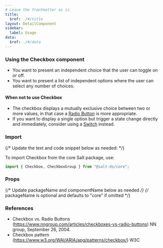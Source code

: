 ```yaml
---
# Leave the frontmatter as is
title:
  $ref: ./#/title
layout: DetailComponent
sidebar:
  label: Usage
data:
  $ref: ./#/data
---
```


### Using the Checkbox component

- You want to present an independent choice that the user can toggle on or off.
- You want to present a list of independent options where the user can select any number of choices.

#### When not to use Checkbox

- The checkbox displays a mutually exclusive choice between two or more values, in that case a [Radio Button](http://www.saltdesignsystem.com/salt/components/radio-button) is more appropriate.
- If you want to display a single option but trigger a state change directly and immediately, consider using a [Switch](http://www.saltdesignsystem.com/salt/components/switch) instead.

### Import

{/* Update the text and code snippet below as needed: */}

To import Checkbox from the core Salt package, use:

```js
import { Checkbox, CheckboxGroup } from "@salt-ds/core";
```

### Props

{/* Update packageName and componentName below as needed */}
{/* packageName is optional and defaults to "core" if omitted */}

<PropsTable packageName="core" componentName="Checkbox" />

### References

- Checkbox vs. Radio Buttons (https://www.nngroup.com/articles/checkboxes-vs-radio-buttons) NN group, September 26, 2004.
- Checkbox pattern (https://www.w3.org/WAI/ARIA/apg/patterns/checkbox/) W3C
